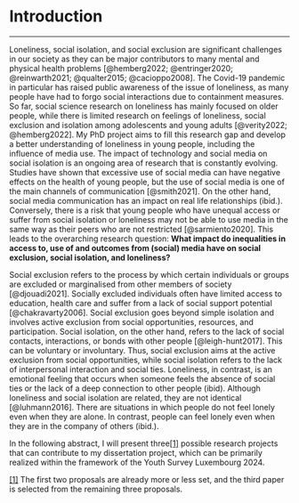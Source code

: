 # Introduction {#sec-intro}

------------------------------------------------------------------------

Loneliness, social isolation, and social exclusion are significant challenges in our society as they can be major contributors to many mental and physical health problems [@hemberg2022; @entringer2020; @reinwarth2021; @qualter2015; @cacioppo2008]. The Covid-19 pandemic in particular has raised public awareness of the issue of loneliness, as many people have had to forgo social interactions due to containment measures. So far, social science research on loneliness has mainly focused on older people, while there is limited research on feelings of loneliness, social exclusion and isolation among adolescents and young adults [@verity2022; @hemberg2022]. My PhD project aims to fill this research gap and develop a better understanding of loneliness in young people, including the influence of media use. The impact of technology and social media on social isolation is an ongoing area of research that is constantly evolving. Studies have shown that excessive use of social media can have negative effects on the health of young people, but the use of social media is one of the main channels of communication [@smith2021]. On the other hand, social media communication has an impact on real life relationships (ibid.). Conversely, there is a risk that young people who have unequal access or suffer from social isolation or loneliness may not be able to use media in the same way as their peers who are not restricted [@sarmiento2020]. This leads to the overarching research question: **What impact do inequalities in access to, use of and outcomes from (social) media have on social exclusion, social isolation, and loneliness?**

Social exclusion refers to the process by which certain individuals or groups are excluded or marginalised from other members of society [@djouadi2021]. Socially excluded individuals often have limited access to education, health care and suffer from a lack of social support potential [@chakravarty2006]. Social exclusion goes beyond simple isolation and involves active exclusion from social opportunities, resources, and participation. Social isolation, on the other hand, refers to the lack of social contacts, interactions, or bonds with other people [@leigh-hunt2017]. This can be voluntary or involuntary. Thus, social exclusion aims at the active exclusion from social opportunities, while social isolation refers to the lack of interpersonal interaction and social ties. Loneliness, in contrast, is an emotional feeling that occurs when someone feels the absence of social ties or the lack of a deep connection to other people (ibid). Although loneliness and social isolation are related, they are not identical [@luhmann2016]. There are situations in which people do not feel lonely even when they are alone. In contrast, people can feel lonely even when they are in the company of others (ibid.).

In the following abstract, I will present three[\[1\]](#_ftn1) possible research projects that can contribute to my dissertation project, which can be primarily realized within the framework of the Youth Survey Luxembourg 2024.

[\[1\]](#_ftnref1) The first two proposals are already more or less set, and the third paper is selected from the remaining three proposals.
